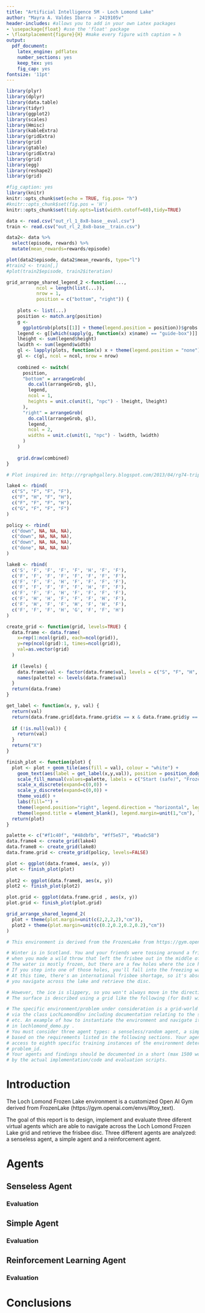 ```yaml
---
title: "Artificial Intelligence 5M - Loch Lomond Lake"
author: "Mayra A. Valdes Ibarra - 2419105v"
header-includes: #allows you to add in your own Latex packages
- \usepackage{float} #use the 'float' package
- \floatplacement{figure}{H} #make every figure with caption = h    
output:
  pdf_document:
    latex_engine: pdflatex
    number_sections: yes
    keep_tex: yes
    fig_cap: yes
fontsize: '11pt'
---
```


```r
library(plyr)
library(dplyr)
library(data.table)
library(tidyr)
library(ggplot2)
library(scales)
library(Hmisc)
library(kableExtra)
library(gridExtra)
library(grid)
library(gtable)
library(gridExtra)
library(grid)
library(egg)
library(reshape2)
library(grid)
```

```r
#fig_caption: yes
library(knitr)
knitr::opts_chunk$set(echo = TRUE, fig.pos= "h")
#knitr::opts_chunk$set(fig.pos = 'H')
knitr::opts_chunk$set(tidy.opts=list(width.cutoff=60),tidy=TRUE)

data <- read.csv("out_rl_1_8x8-base__eval.csv")
train <- read.csv("out_rl_2_8x8-base__train.csv")

data2<- data %>%
  select(episode, rewards) %>%
  mutate(mean_rewards=rewards/episode)

plot(data2$episode, data2$mean_rewards, type="l")
#train2 <- train[,]
#plot(train2$episode, train2$iteration)
```


```r


grid_arrange_shared_legend_2 <-function(...,
           ncol = length(list(...)),
           nrow = 1,
           position = c("bottom", "right")) {
    
    plots <- list(...)
    position <- match.arg(position)
    g <-
      ggplotGrob(plots[[1]] + theme(legend.position = position))$grobs
    legend <- g[[which(sapply(g, function(x) x$name) == "guide-box")]]
    lheight <- sum(legend$height)
    lwidth <- sum(legend$width)
    gl <- lapply(plots, function(x) x + theme(legend.position = "none"))
    gl <- c(gl, ncol = ncol, nrow = nrow)
    
    combined <- switch(
      position,
      "bottom" = arrangeGrob(
        do.call(arrangeGrob, gl),
        legend,
        ncol = 1,
        heights = unit.c(unit(1, "npc") - lheight, lheight)
      ),
      "right" = arrangeGrob(
        do.call(arrangeGrob, gl),
        legend,
        ncol = 2,
        widths = unit.c(unit(1, "npc") - lwidth, lwidth)
      )
    )
    
    grid.draw(combined)
}

```

```r
# Plot inspired in: http://rgraphgallery.blogspot.com/2013/04/rg74-triple-three-heatmap-plot-one.html

lake4 <- rbind(
  c("S", "F", "F", "F"),
  c("F", "H", "F", "H"),
  c("F", "F", "F", "H"),
  c("G", "F", "F", "F")
)

policy <- rbind(
  c("down", NA, NA, NA),
  c("down", NA, NA, NA),
  c("down", NA, NA, NA),
  c("done", NA, NA, NA)
)

lake8 <- rbind(
  c('S', 'F', 'F', 'F', 'F', 'H', 'F', 'F'),
  c('F', 'F', 'F', 'F', 'F', 'F', 'F', 'F'),
  c('F', 'F', 'F', 'H', 'F', 'F', 'F', 'F'),
  c('F', 'F', 'F', 'F', 'F', 'H', 'F', 'F'),
  c('F', 'F', 'F', 'H', 'F', 'F', 'F', 'F'),
  c('F', 'H', 'H', 'F', 'F', 'F', 'H', 'F'),
  c('F', 'H', 'F', 'F', 'H', 'F', 'H', 'F'),
  c('F', 'F', 'F', 'H', 'G', 'F', 'F', 'H')
)

create_grid <- function(grid, levels=TRUE) {
  data.frame <- data.frame(
    x=rep(1:ncol(grid), each=ncol(grid)),
    y=rep(ncol(grid):1, times=ncol(grid)),
    val=as.vector(grid)
  )
  
  if (levels) {
    data.frame$val <- factor(data.frame$val, levels = c("S", "F", "H", "G"), ordered=TRUE)
    names(palette) <- levels(data.frame$val)
  }
  return(data.frame)
}

get_label <- function(x, y, val) {
  return(val)
  return(data.frame.grid[data.frame.grid$x == x & data.frame.grid$y == y, "val"])
  
  if (!is.null(val)) {
    return(val)
  }
  return("X")
}

finish_plot <- function(plot) {
  plot <- plot + geom_tile(aes(fill = val), colour = "white") + 
    geom_text(aes(label = get_label(x,y,val)), position = position_dodge(width=0.9), size=5) +
    scale_fill_manual(values=palette, labels = c("Start (safe)", "Frozen (safe)", "Hole", "Goal")) + 
    scale_x_discrete(expand=c(0,0)) +
    scale_y_discrete(expand=c(0,0)) +
    theme_void() +
    labs(fill="") +
    theme(legend.position="right", legend.direction = "horizontal", legend.box = "vertical")
    theme(legend.title = element_blank(), legend.margin=unit(1,"cm"), legend.text=element_text(size=23))
  return(plot)
}

palette <- c("#f1c40f", "#48dbfb", "#ff5e57", "#badc58")
data.frame4 <- create_grid(lake4)
data.frame8 <- create_grid(lake8)
data.frame.grid <- create_grid(policy, levels=FALSE)

plot <- ggplot(data.frame4, aes(x, y))
plot <- finish_plot(plot)
  
plot2 <- ggplot(data.frame8, aes(x, y))
plot2 <- finish_plot(plot2)

plot.grid <- ggplot(data.frame.grid , aes(x, y))
plot.grid <- finish_plot(plot.grid)

grid_arrange_shared_legend_2(
  plot + theme(plot.margin=unit(c(2,2,2,2),"cm")),
  plot2 + theme(plot.margin=unit(c(0.2,0.2,0.2,0.2),"cm"))
)

```

```r
# This environment is derived from the FrozenLake from https://gym.openai.com/envs/#toy_text

# Winter is in Scotland. You and your friends were tossing around a frisbee at Loch Lomond
# when you made a wild throw that left the frisbee out in the middle of the lake.
# The water is mostly frozen, but there are a few holes where the ice has melted.
# If you step into one of those holes, you'll fall into the freezing water.
# At this time, there's an international frisbee shortage, so it's absolutely imperative that
# you navigate across the lake and retrieve the disc.

# However, the ice is slippery, so you won't always move in the direction you intend.
# The surface is described using a grid like the following (for 8x8) with a unknown `problem_id`:

# The specific environment/problem under consideration is a grid-world with a starting position (S), obstacles # (H) and a final goal (G). The task is to get from S to G. The environment is defined in uofgsocsai.py
# via the class LochLomondEnv including documentation relating to the setting, specific states, parameters
# etc. An example of how to instantiate the environment and navigate it using random actions is provided
# in lochlomond_demo.py .
# You must consider three agent types: a senseless/random agent, a simple agent and a reinforcement agent
# based on the requirements listed in the following sections. Your agents will be tested against other instances of the same problem type, i.e., you can not (successfully) hard-code the solution. You will have
# access to eighth specific training instances of the environment determined by the value of a single variable
# problem_id.
# Your agents and findings should be documented in a short (max 1500 word) technical report accompanied
# by the actual implementation/code and evaluation scripts.

```

# Introduction
The Loch Lomond Frozen Lake environment is a customized Open AI Gym derived from FrozenLake (https://gym.openai.com/envs/#toy_text).

The goal of this report is to design, implement and evaluate three diferent virtual agents which are able to navigate across the Loch Lomond Frozen Lake grid and retrieve the frisbee disc. Three different agents are analyzed: a senseless agent, a simple agent and a reinforcement agent. 

# Agents
## Senseless Agent
### Evaluation
## Simple Agent
### Evaluation
## Reinforcement Learning Agent
### Evaluation

# Conclusions {#sec:con}

[^1]: Russell, Stuart J, and Peter Norvig. *Artificial Intelligence: A Modern Approach*. Englewood Cliffs, N.J: Prentice Hall, 1995. Print.